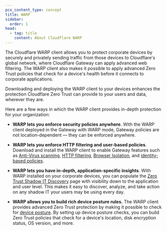 ```yaml
---
pcx_content_type: concept
title: WARP
sidebar:
  order: 1
head:
  - tag: title
    content: About Cloudflare WARP
---
```


The Cloudflare WARP client allows you to protect corporate devices by securely and privately sending traffic from those devices to Cloudflare's global network, where Cloudflare Gateway can apply advanced web filtering. The WARP client also makes it possible to apply advanced Zero Trust policies that check for a device's health before it connects to corporate applications.

Downloading and deploying the WARP client to your devices enhances the protection Cloudflare Zero Trust can provide to your users and data, wherever they are.

Here are a few ways in which the WARP client provides in-depth protection for your organization:

- **WARP lets you enforce security policies anywhere**.
  With the WARP client deployed in the Gateway with WARP mode, Gateway policies are not location-dependent — they can be enforced anywhere.

- **WARP lets you enforce HTTP filtering and user-based policies**.
  Download and install the WARP client to enable Gateway features such as [Anti-Virus scanning](/cloudflare-one/policies/gateway/http-policies/antivirus-scanning/), [HTTP filtering](/cloudflare-one/policies/gateway/http-policies/), [Browser Isolation](/cloudflare-one/policies/gateway/http-policies/#isolate), and [identity-based policies](/cloudflare-one/policies/gateway/network-policies/).

- **WARP lets you have in-depth, application-specific insights**.
  With WARP installed on your corporate devices, you can populate the [Zero Trust Shadow IT Discovery](/cloudflare-one/insights/analytics/access/) page with visibility down to the application and user level. This makes it easy to discover, analyze, and take action on any shadow IT your users may be using every day.

- **WARP allows you to build rich device posture rules.**
  The WARP client provides advanced Zero Trust protection by making it possible to check for [device posture](/cloudflare-one/identity/devices/). By setting up device posture checks, you can build Zero Trust policies that check for a device's location, disk encryption status, OS version, and more.
